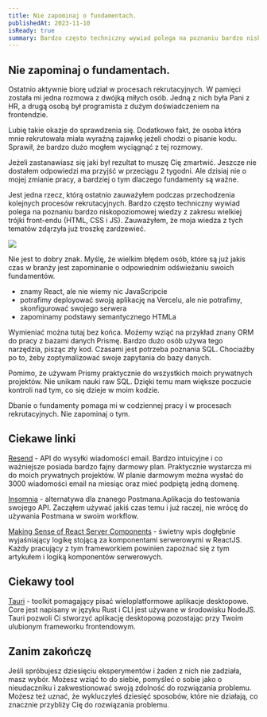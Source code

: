 ```yaml
---
title: Nie zapominaj o fundamentach.
publishedAt: 2023-11-10
isReady: true
summary: Bardzo często techniczny wywiad polega na poznaniu bardzo niskopoziomowej wiedzy z zakresu wielkiej trójki front-endu (HTML, CSS i JS).
---
```


## Nie zapominaj o fundamentach.

Ostatnio aktywnie biorę udział w procesach rekrutacyjnych. W pamięci została mi jedna rozmowa z dwójką miłych osób. Jedną z nich była Pani z HR, a drugą osobą był programista z dużym doświadczeniem na frontendzie.

Lubię takie okazje do sprawdzenia się. Dodatkowo fakt, że osoba która mnie rekrutowała miała wyraźną zajawkę jeżeli chodzi o pisanie kodu. Sprawił, że bardzo dużo mogłem wyciągnąć z tej rozmowy.

Jeżeli zastanawiasz się jaki był rezultat to muszę Cię zmartwić. Jeszcze nie dostałem odpowiedzi ma przyjść w przeciągu 2 tygodni. Ale dzisiaj nie o mojej zmianie pracy, a bardziej o tym dlaczego fundamenty są ważne.

Jest jedna rzecz, którą ostatnio zauważyłem podczas przechodzenia kolejnych procesów rekrutacyjnych. Bardzo często techniczny wywiad polega na poznaniu bardzo niskopoziomowej wiedzy z zakresu wielkiej trójki front-endu (HTML, CSS i JS). Zauważyłem, że moja wiedza z tych tematów zdąrzyła już troszkę zardzewieć.

![](https://dsc.cloud/88160a/image1-1920.webp)

Nie jest to dobry znak. Myślę, że wielkim błędem osób, które są już jakis czas w branży jest zapominanie o odpowiednim odświeżaniu swoich fundamentów. 
- znamy React, ale nie wiemy nic JavaScripcie
- potrafimy deployować swoją aplikację na Vercelu, ale nie potrafimy, skonfigurować swojego serwera
- zapominamy podstawy semantycznego HTMLa

Wymieniać można tutaj bez końca. Możemy wziąć na przykład znany ORM do pracy z bazami danych Prismę. Bardzo dużo osób używa tego narzędzia, pisząc zły kod. Czasami jest potrzeba poznania SQL. Chociażby po to, żeby zoptymalizować swoje zapytania do bazy danych.

Pomimo, że używam Prismy praktycznie do wszystkich moich prywatnych projektów. Nie unikam nauki raw SQL. Dzięki temu mam większe poczucie kontroli nad tym, co się dzieje w moim kodzie.

Dbanie o fundamenty pomaga mi w codziennej pracy i w procesach rekrutacyjnych. Nie zapominaj o tym.

## Ciekawe linki
[Resend](https://resend.com/home) - API do wysyłki wiadomości email. Bardzo intuicyjne i co ważniejsze posiada bardzo fajny darmowy plan. Praktycznie wystarcza mi do moich prywatnych projektów. W planie darmowym można wysłać do 3000 wiadomości email na miesiąc oraz mieć podpiętą jedną domenę.  

[Insomnia](https://insomnia.rest/) - alternatywa dla znanego Postmana.Aplikacja do testowania swojego API. Zacząłem używać jakiś czas temu i już raczej, nie wrócę do używania Postmana w swoim workflow.

[Making Sense of React Server Components](https://www.joshwcomeau.com/react/server-components/) - świetny wpis dogłębnie wyjaśniający logikę stojącą za komponentami serwerowymi w ReactJS. Każdy pracujący z tym frameworkiem powinien zapoznać się z tym artykułem i logiką komponentów serwerowych.
## Ciekawy tool
[Tauri](https://tauri.app/) - toolkit pomagający pisać wieloplatformowe aplikacje desktopowe. Core jest napisany w języku Rust i CLI jest używane w środowisku NodeJS. Tauri pozwoli Ci stworzyć aplikację desktopową pozostając przy Twoim ulubionym frameworku frontendowym.
## Zanim zakończę
Jeśli spróbujesz dziesięciu eksperymentów i żaden z nich nie zadziała, masz wybór. Możesz wziąć to do siebie, pomyśleć o sobie jako o nieudaczniku i zakwestionować swoją zdolność do rozwiązania problemu. Możesz też uznać, że wykluczyłeś dziesięć sposobów, które nie działają, co znacznie przybliży Cię do rozwiązania problemu.